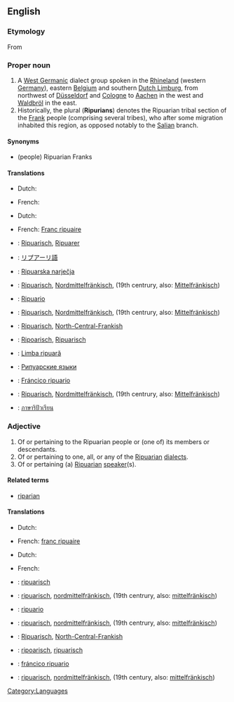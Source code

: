 ==English==
{{wikipedia|Ripuarian Franks}}

===Etymology===
From {{etyl|la|en}} {{term|ripa||lang=la|river bank}}
{{wikipedia|Ripuarian (language)}}

===Proper noun===
{{en-proper noun|Ripuarians}}

# A [[West Germanic]] dialect group spoken in the [[Rhineland]] (western [[Germany]]), eastern [[Belgium]] and southern [[Dutch Limburg]], from northwest of [[Düsseldorf]] and [[Cologne]] to [[Aachen]] in the west and [[Waldbröl]] in the east.
# Historically, the plural ('''Ripurians''') denotes the Ripuarian tribal section of the [[Frank]] people (comprising several tribes), who after some migration inhabited this region, as opposed notably to the [[Salian]] branch.

====Synonyms====
* (people) Ripuarian Franks

====Translations====
{{trans-top|West Germanic dialect}}
* Dutch: {{t+|nl|Ripuarisch|n}}
{{trans-mid}}
* French: {{t+|fr|francique ripuaire}}
{{trans-bottom}}

{{trans-top|member of a section of the Frankish people}}
* Dutch: {{t-|nl|Ripuariër|m}}
{{trans-mid}}
* French: [[Franc ripuaire]]
{{trans-bottom}}

{{checktrans-top}}
* {{ttbc|Bavarian}}: [[Ripuarisch]], [[Ripuarer]]
* {{ttbc|Japanese}}: [[リプアーリ語]]
* {{ttbc|Croatian}}: [[Ripuarska narječja]]
* {{ttbc|German}}: [[Ripuarisch]], [[Nordmittelfränkisch]], (19th centrury, also: [[Mittelfränkisch]])
* {{ttbc|Italian}}: [[Ripuario]]
* {{ttbc|Low Saxon}}: [[Ripuarisch]], [[Nordmittelfränkisch]], (19th centrury, also: [[Mittelfränkisch]])
{{checktrans-mid}}
* {{ttbc|Pennsilvanian Dutch}}: [[Ripuarisch]], [[North-Central-Frankish]]
* {{ttbc|Ripuarian}}: [[Ripoarisch]], [[Ripuarisch]]
* {{ttbc|Romanian}}: [[Limba ripuară]]
* {{ttbc|Russian}}: [[Рипуарские языки]]
* {{ttbc|Spanish}}: [[Fráncico ripuario]]
* {{ttbc|Swiss German}}: [[Ripuarisch]], [[Nordmittelfränkisch]], (19th centrury, also: [[Mittelfränkisch]])
* {{ttbc|Thai}}: [[ภาษาริปัวเรียน]]
{{checktrans-bottom}}

===Adjective===
{{en-adj}}

# Of or pertaining to the Ripuarian people or (one of) its members or descendants.
# Of or pertaining to one, all, or any of the [[Ripuarian]] [[dialect]]s.
# Of or pertaining (a) [[Ripuarian]] [[speaker]](s).

====Related terms====
* [[riparian]]

====Translations====
{{trans-top|pertaining to a/the tribal Ripuarian(s)}}
* Dutch: {{t+|nl|Ripuarisch}}
{{trans-mid}}
* French: [[franc ripuaire]]
{{trans-bottom}}

{{trans-top|pertaining to language}}
* Dutch: {{t+|nl|Ripuarisch}}
{{trans-mid}}
* French: {{t+|fr|francique ripuaire}}
{{trans-bottom}}

{{trans-top|pertaining to Ripuarian speaker(s)}}
{{trans-mid}}
{{trans-bottom}}

{{checktrans-top}}
* {{ttbc|Bavarian}}: [[ripuarisch]]
* {{ttbc|German}}: [[ripuarisch]], [[nordmittelfränkisch]], (19th centrury, also: [[mittelfränkisch]])
* {{ttbc|Italian}}: [[ripuario]]
{{checktrans-mid}}
* {{ttbc|Low Saxon}}: [[ripuarisch]], [[nordmittelfränkisch]], (19th centrury, also: [[mittelfränkisch]])
* {{ttbc|Pennsilvanian Dutch}}: [[Ripuarisch]], [[North-Central-Frankish]]
* {{ttbc|Ripuarian}}: [[ripoarisch]], [[ripuarisch]]
* {{ttbc|Spanish}}: [[fráncico ripuario]]
* {{ttbc|Swiss German}}: [[ripuarisch]], [[nordmittelfränkisch]], (19th century, also: [[mittelfränkisch]])
{{checktrans-bottom}}

[[Category:Languages]]